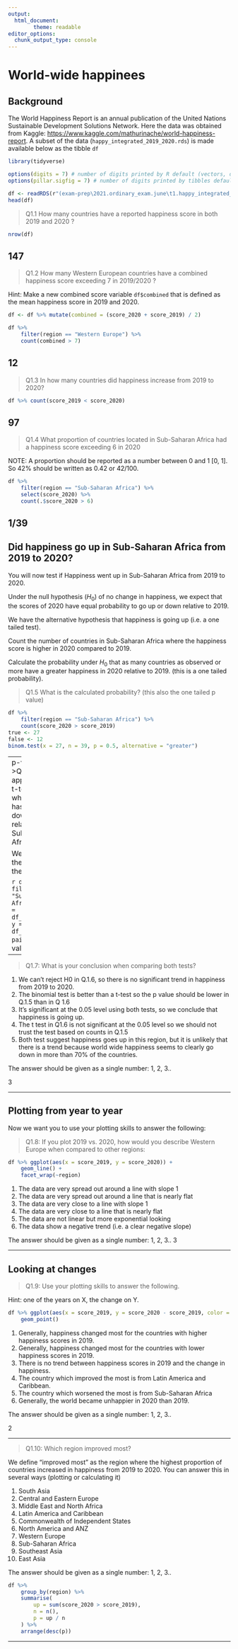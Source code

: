 ```yaml
---
output:
  html_document:
        theme: readable
editor_options: 
  chunk_output_type: console
---
```


# World-wide happinees

## Background

The World Happiness Report is an annual publication of the United Nations Sustainable Development Solutions Network. Here the data was obtained from Kaggle: 
<https://www.kaggle.com/mathurinache/world-happiness-report>.
A subset of the data (`happy_integrated_2019_2020.rds`) is made available below as the tibble `df`

```r

library(tidyverse)

options(digits = 7) # number of digits printed by R default (vectors, data.frames, lists)
options(pillar.sigfig = 7) # number of digits printed by tibbles default.

df <- readRDS(r"(exam-prep\2021.ordinary_exam.june\t1.happy_integrated_2019_2020.rds)")
head(df)
```

>Q1.1 How many countries have a reported happiness score in both 2019 and 2020 ?

```r
nrow(df)
```
147
---

>Q1.2 How many Western European countries have a combined happiness score exceeding 7 in 2019/2020 ?

Hint: Make a new combined score variable `df$combined` that is defined as the mean happiness score in 2019 and 2020.

```r
df <- df %>% mutate(combined = (score_2020 + score_2019) / 2)

df %>%
    filter(region == "Western Europe") %>%
    count(combined > 7)
```
12
---

>Q1.3 In how many countries did happiness increase from 2019 to 2020?

```r
df %>% count(score_2019 < score_2020)
```
97
---

>Q1.4 What proportion of countries located in Sub-Saharan Africa had a happiness score exceeding 6 in 2020

NOTE: A proportion should be reported as a number between 0 and 1 [0, 1]. So 42% should be written as 0.42 or 42/100.

```r
df %>%
    filter(region == "Sub-Saharan Africa") %>%
    select(score_2020) %>%
    count(.$score_2020 > 6)
```
1/39
---

## Did happiness go up in Sub-Saharan Africa from 2019 to 2020?

You will now test if Happiness went up in Sub-Saharan Africa from 2019 to 2020.

Under the null hypothesis ($H_0$) of no change in happiness, we expect that the scores of 2020 have equal probability to go up or down relative to 2019.

We have the alternative hypothesis that happiness is going up (i.e. a one tailed test).

Count the number of countries in Sub-Saharan Africa where the happiness score is higher in 2020 compared to 2019. 

Calculate the probability under $H_0$ that as many countries as observed or more have a greater happiness in 2020 relative to 2019. (this is a one tailed probability).

>Q1.5 What is the calculated probability? (this also the one tailed p value)

```r

df %>%
    filter(region == "Sub-Saharan Africa") %>%
    count(score_2020 > score_2019)
true <- 27
false <- 12
binom.test(x = 27, n = 39, p = 0.5, alternative = "greater")
```
---
p-value = 0.01185
>Q1.6 Use the appropriate type of t-test to test whether happiness has gone up or down in 2020 relative to 2019 in Sub-Saharan Africa.

We assume that all the assumptions of the t-test are met.

```r

df_ssa <- df %>%
    filter(region == "Sub-Saharan Africa")
t.test(x = df_ssa$score_2020, y = df_ssa$score_2019, paired = T)
```
p-value = 0.023
---

>Q1.7: What is your conclusion when comparing both tests?

1. We can't reject H0 in Q.1.6, so there is no significant trend in happiness from 2019 to 2020.
2. The binomial test is better than a t-test so the p value should be lower in Q.1.5 than in Q 1.6
3. It's significant at the 0.05 level using both tests, so we conclude that happiness is going up. 
4. The t test in Q1.6 is not significant at the 0.05 level so we should not trust the test based on counts in Q.1.5 
5. Both test suggest happiness goes up in this region, but it is unlikely that there is a trend because world wide happiness seems to clearly go down in more than 70% of the countries.

The answer should be given as a single number: 1, 2, 3..

3

---

## Plotting from year to year

Now we want you to use your plotting skills to answer the following:

>Q1.8: If you plot 2019 vs. 2020, how would you describe Western Europe when compared to other regions:


```r
df %>% ggplot(aes(x = score_2019, y = score_2020)) +
    geom_line() +
    facet_wrap(~region)
```

1. The data are very spread out around a line with slope 1
2. The data are very spread out around a line that is nearly flat
3. The data are very close to a line with slope 1
4. The data are very close to a line that is nearly flat
5. The data are not linear but more exponential looking
6. The data show a negative trend (i.e. a clear negative slope)

The answer should be given as a single number: 1, 2, 3..
3

---

## Looking at changes

>Q1.9: Use your plotting skills to answer the following.

Hint: one of the years on X, the change on Y.

```r
df %>% ggplot(aes(x = score_2019, y = score_2020 - score_2019, color = region)) +
    geom_point()
```

1. Generally, happiness changed most for the countries with higher happiness scores in 2019.
2. Generally, happiness changed most for the countries with lower happiness scores in 2019.
3. There is no trend between happiness scores in 2019 and the change in happiness.
4. The country which improved the most is from Latin America and Caribbean.
5. The country which worsened the most is from Sub-Saharan Africa
6. Generally, the world became unhappier in 2020 than 2019.

The answer should be given as a single number: 1, 2, 3..

2


---

>Q1.10: Which region improved most? 

We define "improved most" as the region where the highest proportion of countries increased in happiness from 2019 to 2020. You can answer this in several ways (plotting or calculating it)

1. South Asia
2. Central and Eastern Europe
3. Middle East and North Africa
4. Latin America and Caribbean
5. Commonwealth of Independent States
6. North America and ANZ
7. Western Europe
8. Sub-Saharan Africa
9. Southeast Asia
10. East Asia

The answer should be given as a single number: 1, 2, 3..

```r
df %>%
    group_by(region) %>%
    summarise(
        up = sum(score_2020 > score_2019),
        n = n(),
        p = up / n
    ) %>%
    arrange(desc(p))
```

---


